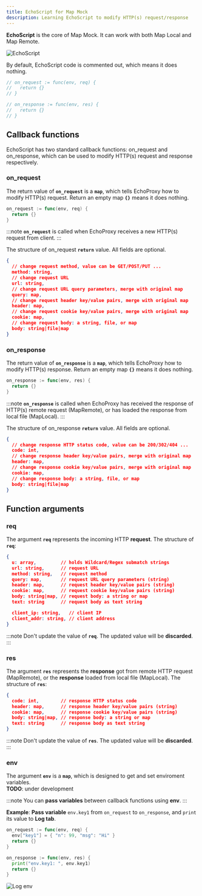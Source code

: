 ```yaml
---
title: EchoScript for Map Mock
description: Learning EchoScript to modify HTTP(s) request/response
---
```



**EchoScript** is the core of Map Mock. It can work with both Map Local and Map Remote.

<Image src={echoScriptImage} style="border-radius:3px;" alt="EchoScript" />

By default, EchoScript code is commented out, which means it does nothing.
```go
// on_request := func(env, req) {
//   return {}
// }

// on_response := func(env, res) {
//   return {}
// }
```

## Callback functions
EchoScript has two standard callback functions: on_request and on_response,
which can be used to modify HTTP(s) request and response respectively.

### on_request
The return value of **`on_request`** is a **`map`**, which tells EchoProxy how to modify HTTP(s) request.
Return an empty map **`{}`** means it does nothing.

```go
on_request := func(env, req) {
  return {}
}
```

:::note
**`on_request`** is called when EchoProxy receives a new HTTP(s) request from client.
:::

The structure of on_request **`return`** value. All fields are optional.
```json
{
  // change request method, value can be GET/POST/PUT ...
  method: string,
  // change request URL
  url: string,
  // change request URL query parameters, merge with original map
  query: map,
  // change request header key/value pairs, merge with original map
  header: map,
  // change request cookie key/value pairs, merge with original map
  cookie: map,
  // change request body: a string, file, or map
  body: string|file|map
}
```

### on_response
The return value of **`on_response`** is a **`map`**, which tells EchoProxy how to modify HTTP(s) response.
Return an empty map **`{}`** means it does nothing.

```go
on_response := func(env, res) {
  return {}
}
```

:::note
**`on_response`** is called when EchoProxy has received the response of HTTP(s) remote request (MapRemote),
or has loaded the response from local file (MapLocal).
:::

The structure of on_response **`return`** value. All fields are optional.
```json
{
  // change response HTTP status code, value can be 200/302/404 ...
  code: int,
  // change response header key/value pairs, merge with original map
  header: map,
  // change response cookie key/value pairs, merge with original map
  cookie: map,
  // change response body: a string, file, or map
  body: string|file|map
}
```

## Function arguments
### req
The argument **`req`** represents the incoming HTTP **request**. The structure of **`req`**:
```json
{
  u: array,         // holds Wildcard/Regex submatch strings
  url: string,      // request URL
  method: string,   // request method
  query: map,       // request URL query parameters (string)
  header: map,      // request header key/value pairs (string)
  cookie: map,      // request cookie key/value pairs (string)
  body: string|map, // request body: a string or map
  text: string      // request body as text string

  client_ip: string,   // client IP
  client_addr: string, // client address
}
```

:::note
Don't update the value of **`req`**. The updated value will be **discarded**.
:::

### res
The argument **`res`** represents the **response** got from remote HTTP request (MapRemote),
or the **response** loaded from local file (MapLocal). The structure of **`res`**:
```json
{
  code: int,        // response HTTP status code
  header: map,      // response header key/value pairs (string)
  cookie: map,      // response cookie key/value pairs (string)
  body: string|map, // response body: a string or map
  text: string      // response body as text string
}
```

:::note
Don't update the value of **`res`**. The updated value will be **discarded**.
:::

### env
The argument **`env`** is a **`map`**, which is designed to get and set enviroment variables.  
**TODO**: under development

:::note
You can **pass variables** between callback functions using **env**.
:::

**Example**: **Pass variable** `env.key1` from `on_request` to `on_response`, and `print` its value to **Log tab**.
```go
on_request := func(env, req) {
  env["key1"] = { "n": 99, "msg": "Hi" }
  return {}
}

on_response := func(env, res) {
  print("env.key1: ", env.key1)
  return {}
}
```

<Image src={logEnvImage} style="border-radius:3px;" alt="Log env" />
